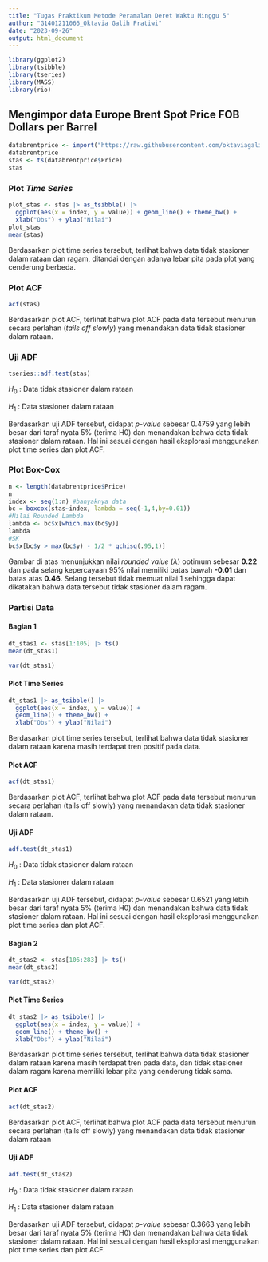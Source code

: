 ```yaml
---
title: "Tugas Praktikum Metode Peramalan Deret Waktu Minggu 5"
author: "G1401211066_Oktavia Galih Pratiwi"
date: "2023-09-26"
output: html_document
---
```

```r
library(ggplot2)
library(tsibble)
library(tseries)
library(MASS) 
library(rio)
```

## Mengimpor data Europe Brent Spot Price FOB Dollars per Barrel

```r
databrentprice <- import("https://raw.githubusercontent.com/oktaviagalihpratiwi/praktikum-mpdwokta/main/Data/data_brentprice.csv")
databrentprice
stas <- ts(databrentprice$Price)
stas
```

### Plot *Time Series*

```r
plot_stas <- stas |> as_tsibble() |> 
  ggplot(aes(x = index, y = value)) + geom_line() + theme_bw() +
  xlab("Obs") + ylab("Nilai")
plot_stas
mean(stas)
```
Berdasarkan plot time series tersebut, terlihat bahwa data tidak stasioner dalam rataan dan ragam, ditandai dengan adanya lebar pita pada plot yang cenderung berbeda.

### Plot ACF

```r
acf(stas)
```
Berdasarkan plot ACF, terlihat bahwa plot ACF pada data tersebut menurun secara perlahan (*tails off slowly*) yang menandakan data tidak stasioner dalam rataan.

### Uji ADF

```r
tseries::adf.test(stas)
```
$H_0$ : Data tidak stasioner dalam rataan

$H_1$ : Data stasioner dalam rataan

Berdasarkan uji ADF tersebut, didapat *p-value* sebesar 0.4759 yang lebih besar dari taraf nyata 5% (terima H0) dan menandakan bahwa data tidak stasioner dalam rataan. Hal ini sesuai dengan hasil eksplorasi menggunakan plot time series dan plot ACF.

### Plot Box-Cox

```r
n <- length(databrentprice$Price)
n
index <- seq(1:n) #banyaknya data
bc = boxcox(stas~index, lambda = seq(-1,4,by=0.01))
#Nilai Rounded Lambda
lambda <- bc$x[which.max(bc$y)]
lambda
#SK
bc$x[bc$y > max(bc$y) - 1/2 * qchisq(.95,1)]
```
Gambar di atas menunjukkan nilai *rounded value* ($\lambda$) optimum sebesar **0.22** dan pada selang kepercayaan 95% nilai memiliki batas bawah **-0.01** dan batas atas **0.46**. Selang tersebut tidak memuat nilai 1 sehingga dapat dikatakan bahwa data tersebut tidak stasioner dalam ragam.

### Partisi Data

#### Bagian 1

```r
dt_stas1 <- stas[1:105] |> ts()
mean(dt_stas1)
```


```r
var(dt_stas1)
```

#### Plot Time Series

```r
dt_stas1 |> as_tsibble() |> 
  ggplot(aes(x = index, y = value)) +
  geom_line() + theme_bw() +
  xlab("Obs") + ylab("Nilai")
```
Berdasarkan plot time series tersebut, terlihat bahwa data tidak stasioner dalam rataan karena masih terdapat tren positif pada data.

#### Plot ACF

```r
acf(dt_stas1)
```
Berdasarkan plot ACF, terlihat bahwa plot ACF pada data tersebut menurun secara perlahan (tails off slowly) yang menandakan data tidak stasioner dalam rataan.

#### Uji ADF
```r
adf.test(dt_stas1)
```
$H_0$ : Data tidak stasioner dalam rataan

$H_1$ : Data stasioner dalam rataan

Berdasarkan uji ADF tersebut, didapat *p-value* sebesar 0.6521 yang lebih besar dari taraf nyata 5% (terima H0) dan menandakan bahwa data tidak stasioner dalam rataan. Hal ini sesuai dengan hasil eksplorasi menggunakan plot time series dan plot ACF.

#### Bagian 2
```r
dt_stas2 <- stas[106:283] |> ts()
mean(dt_stas2)
```
```r
var(dt_stas2)
```
#### Plot Time Series

```r
dt_stas2 |> as_tsibble() |> 
  ggplot(aes(x = index, y = value)) +
  geom_line() + theme_bw() +
  xlab("Obs") + ylab("Nilai")
```
Berdasarkan plot time series tersebut, terlihat bahwa data tidak stasioner dalam rataan karena masih terdapat tren pada data, dan tidak stasioner dalam ragam karena memiliki lebar pita yang cenderung tidak sama.

#### Plot ACF

```r
acf(dt_stas2)
```

Berdasarkan plot ACF, terlihat bahwa plot ACF pada data tersebut menurun secara perlahan (tails off slowly) yang menandakan data tidak stasioner dalam rataan

#### Uji ADF
```r
adf.test(dt_stas2)
```
$H_0$ : Data tidak stasioner dalam rataan

$H_1$ : Data stasioner dalam rataan

Berdasarkan uji ADF tersebut, didapat *p-value* sebesar 0.3663 yang lebih besar dari taraf nyata 5% (terima H0) dan menandakan bahwa data tidak stasioner dalam rataan. Hal ini sesuai dengan hasil eksplorasi menggunakan plot time series dan plot ACF.
